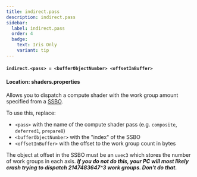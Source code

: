 ```yaml
---
title: indirect.pass
description: indirect.pass
sidebar:
  label: indirect.pass
  order: 4
  badge:
    text: Iris Only
    variant: tip
---
```


#### `indirect.<pass> = <bufferObjectNumber> <offsetInBuffer>`

#### Location: shaders.properties

Allows you to dispatch a compute shader with the work group amount specified from a [SSBO](/reference/buffers/ssbo).

To use this, replace:
- `<pass>` with the name of the compute shader pass (e.g. `composite`, `deferred1`, `prepare8`)
- `<bufferObjectNumber>` with the "index" of the SSBO
- `<offsetInBuffer>` with the offset to the work group count in bytes

The object at offset in the SSBO must be an `uvec3` which stores the number of work groups in each axis. ***If you do not do this, your PC will most likely crash trying to dispatch 2147483647^3 work groups. Don't do that.***
